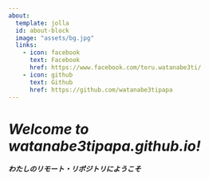 ```yaml
---
about:
  template: jolla
  id: about-block
  image: "assets/bg.jpg"
  links:
    - icon: facebook
      text: Facebook
      href: https://www.facebook.com/toru.watanabe3ti/ 
    - icon: github
      text: Github
      href: https://github.com/watanabe3tipapa
---
```


::: {#about-block}
:::

# *Welcome to watanabe3tipapa.github.io!*

***わたしのリモート・リポジトリにようこそ***
